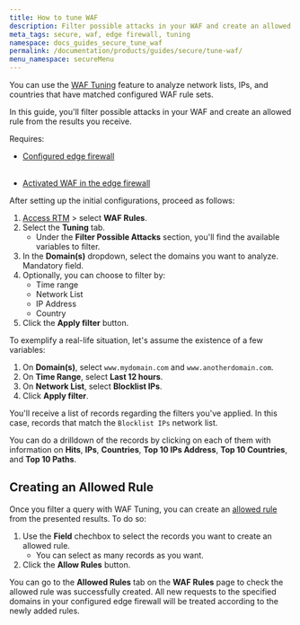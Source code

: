 ```yaml
---
title: How to tune WAF
description: Filter possible attacks in your WAF and create an allowed rule from the results you receive.
meta_tags: secure, waf, edge firewall, tuning
namespace: docs_guides_secure_tune_waf
permalink: /documentation/products/guides/secure/tune-waf/
menu_namespace: secureMenu
---
```



You can use the [WAF Tuning](/en/documentation/products/edge-firewall/web-application-firewall/#waf-tuning) feature to analyze network lists, IPs, and countries that have matched configured WAF rule sets.

In this guide, you'll filter possible attacks in your WAF and create an allowed rule from the results you receive.

Requires:

- <Badge variant="accent">[Configured edge firewall]()</Badge><br></br>

- <Badge variant="accent">[Activated WAF in the edge firewall](/en/documentation/products/guides/secure/configure-main-settings/#modules)</Badge>

After setting up the initial configurations, proceed as follows:

1. [Access RTM](/en/documentation/products/guides/how-to-access-rtm/) > select **WAF Rules**.
2. Select the **Tuning** tab.
    - Under the **Filter Possible Attacks** section, you'll find the available variables to filter.
3. In the **Domain(s)** dropdown, select the domains you want to analyze. Mandatory field.
4. Optionally, you can choose to filter by:
    - Time range
    - Network List
    - IP Address
    - Country
5. Click the **Apply filter** button.

To exemplify a real-life situation, let's assume the existence of a few variables:

1. On **Domain(s)**, select `www.mydomain.com` and `www.anotherdomain.com`.
2. On **Time Range**, select **Last 12 hours**.
3. On **Network List**, select **Blocklist IPs**.
4. Click **Apply filter**.

You'll receive a list of records regarding the filters you've applied. In this case, records that match the `Blocklist IPs` network list.

You can do a drilldown of the records by clicking on each of them with information on **Hits**, **IPs**, **Countries**, **Top 10 IPs Address**, **Top 10 Countries**, and **Top 10 Paths**.

## Creating an Allowed Rule

Once you filter a query with WAF Tuning, you can create an [allowed rule](/en/documentation/products/edge-firewall/web-application-firewall/waf-custom-allowed-rules/) from the presented results. To do so:

1. Use the **Field** chechbox to select the records you want to create an allowed rule.
    - You can select as many records as you want.
2. Click the **Allow Rules** button.

You can go to the **Allowed Rules** tab on the **WAF Rules** page to check the allowed rule was successfully created. All new requests to the specified domains in your configured edge firewall will be treated according to the newly added rules.
